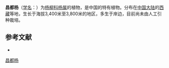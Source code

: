 {{Speciesbox
| name = 昌都杨
| status = 
| status_system = 
| image =
| genus = Populus
| species = qamdoensis
| authority = C. Wang et Tung
}}

'''昌都杨'''（[[学名|学名]]：{{lang|la|''Populus qamdoensis''}}）为[[杨柳科|杨柳科]][[杨属|杨属]]的植物，是中国的特有植物。分布在[[中国大陆|中国大陆]]的[[西藏|西藏]]等地，生长于海拔3,400米至3,800米的地区，多生于岸边，目前尚未由人工引种栽培。

== 参考文献 ==
<div class="references-small">
* {{cite web| url =http://www.bioinfo.cn/db05/KmzwSpecies.php?action=view&id=20340| title =昌都杨| work =《中国高等植物数据库全库》| publisher =中国科学院微生物研究所| author =昆明植物研究所| accessdate =2009-02-25| deadurl =yes| archiveurl =https://web.archive.org/web/20160305042920/http://www.bioinfo.cn/db05/KmzwSpecies.php?action=view&id=20340| archivedate =2016-03-05}}
</div>
{{Taxonbar|from=Q11087653}}

[[Category:杨属|昌都杨]]


{{植物小作品}}